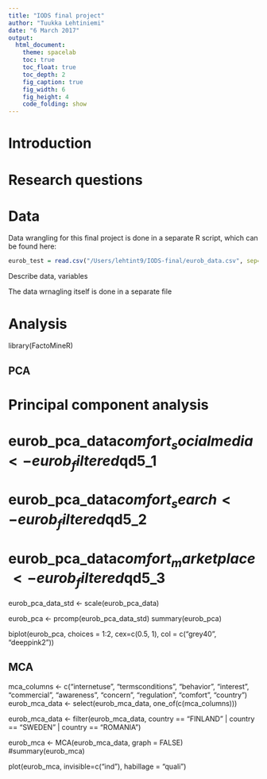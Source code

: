 ```yaml
---
title: "IODS final project"
author: "Tuukka Lehtiniemi"
date: "6 March 2017"
output:
  html_document:
    theme: spacelab
    toc: true
    toc_float: true
    toc_depth: 2
    fig_caption: true
    fig_width: 6
    fig_height: 4
    code_folding: show
---
```

# Introduction

# Research questions

# Data

Data wrangling for this final project is done in a separate R script, which can be found here: 

```r
eurob_test = read.csv("/Users/lehtint9/IODS-final/eurob_data.csv", sep=",", header=TRUE)
```

Describe data, variables

The data wrnagling itself is done in a separate file

# Analysis

library(FactoMineR)

## PCA

# Principal component analysis

# eurob_pca_data$comfort_socialmedia <- eurob_filtered$qd5_1
# eurob_pca_data$comfort_search <- eurob_filtered$qd5_2
# eurob_pca_data$comfort_marketplace <- eurob_filtered$qd5_3
eurob_pca_data_std <- scale(eurob_pca_data)

eurob_pca <- prcomp(eurob_pca_data_std)
summary(eurob_pca)

biplot(eurob_pca, choices = 1:2, cex=c(0.5, 1), col = c("grey40", "deeppink2"))


## MCA

mca_columns <- c("internetuse", "termsconditions", "behavior", "interest", "commercial", "awareness", "concern", "regulation", "comfort", "country")
eurob_mca_data <- select(eurob_mca_data, one_of(c(mca_columns)))

eurob_mca_data <- filter(eurob_mca_data, country == "FINLAND" | country == "SWEDEN" | country == "ROMANIA")

eurob_mca <- MCA(eurob_mca_data, graph = FALSE)
#summary(eurob_mca)

plot(eurob_mca, invisible=c("ind"), habillage = "quali")

